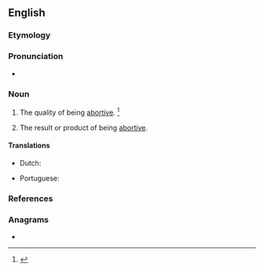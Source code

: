 ==English==

===Etymology===
{{suffix|en|abortive|ness}}

===Pronunciation===
* {{a|US}} {{IPA|en|/əˈbɔɹ.tɪv.nəs/}}

===Noun===
{{en-noun|-|+}}

# {{lb|en|uncountable}} The quality of being [[abortive]]. {{defdate|First attested in the early 17<sup>th</sup> century.}}<ref>{{R:SOED5|page=7}}</ref>
# {{lb|en|countable}} The result or product of being [[abortive]].

====Translations====
{{trans-top|quality of being abortive}}
* Dutch: {{t|nl|abortief karakter}}
{{trans-mid}}
* Portuguese: {{t|pt|abortividade|f}}
{{trans-bottom}}

===References===
<references/>

===Anagrams===
* {{anagrams|en|a=abeeinorsstv|beta versions}}